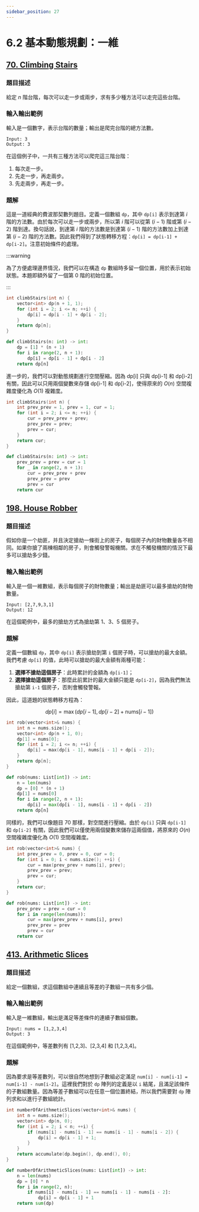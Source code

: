 ```yaml
---
sidebar_position: 27
---
```


# 6.2 基本動態規劃：一維

## [70. Climbing Stairs](https://leetcode.com/problems/climbing-stairs/)

### 題目描述

給定 $n$ 階台階，每次可以走一步或兩步，求有多少種方法可以走完這些台階。

### 輸入輸出範例

輸入是一個數字，表示台階的數量；輸出是爬完台階的總方法數。

```
Input: 3
Output: 3
```

在這個例子中，一共有三種方法可以爬完這三階台階：
1. 每次走一步。
2. 先走一步，再走兩步。
3. 先走兩步，再走一步。

### 題解

這是一道經典的費波那契數列題目。定義一個數組 `dp`，其中 `dp[i]` 表示到達第 $i$ 階的方法數。由於每次可以走一步或兩步，所以第 $i$ 階可以從第 $(i-1)$ 階或第 $(i-2)$ 階到達。換句話說，到達第 $i$ 階的方法數是到達第 $(i-1)$ 階的方法數加上到達第 $(i-2)$ 階的方法數。因此我們得到了狀態轉移方程：`dp[i] = dp[i-1] + dp[i-2]`。注意初始條件的處理。

:::warning

為了方便處理邊界情況，我們可以在構造 `dp` 數組時多留一個位置，用於表示初始狀態。本題即額外留了一個第 0 階的初始位置。


:::

<Tabs>
<TabItem value="cpp" label="C++">

```cpp
int climbStairs(int n) {
    vector<int> dp(n + 1, 1);
    for (int i = 2; i <= n; ++i) {
        dp[i] = dp[i - 1] + dp[i - 2];
    }
    return dp[n];
}
```

</TabItem>
<TabItem value="py" label="Python">

```py
def climbStairs(n: int) -> int:
    dp = [1] * (n + 1)
    for i in range(2, n + 1):
        dp[i] = dp[i - 1] + dp[i - 2]
    return dp[n]
```

</TabItem>

</Tabs>

進一步的，我們可以對動態規劃進行空間壓縮。因為 dp[i] 只與 dp[i-1] 和 dp[i-2] 有關，因此可以只用兩個變數來存儲 dp[i-1] 和 dp[i-2]，使得原來的 $O(n)$ 空間複雜度優化為 $O(1)$ 複雜度。

<Tabs>
<TabItem value="cpp" label="C++">

```cpp
int climbStairs(int n) {
    int prev_prev = 1, prev = 1, cur = 1;
    for (int i = 2; i <= n; ++i) {
        cur = prev_prev + prev;
        prev_prev = prev;
        prev = cur;
    }
    return cur;
}
```

</TabItem>
<TabItem value="py" label="Python">

```py
def climbStairs(n: int) -> int:
    prev_prev = prev = cur = 1
    for _ in range(2, n + 1):
        cur = prev_prev + prev
        prev_prev = prev
        prev = cur
    return cur
```

</TabItem>

</Tabs>


## [198. House Robber](https://leetcode.com/problems/house-robber/)

### 題目描述

假如你是一个劫匪，并且決定搶劫一條街上的房子，每個房子內的財物數量各不相同。如果你搶了兩棟相鄰的房子，則會觸發警報機關。求在不觸發機關的情況下最多可以搶劫多少錢。

### 輸入輸出範例

輸入是一個一維數組，表示每個房子的財物數量；輸出是劫匪可以最多搶劫的財物數量。

```
Input: [2,7,9,3,1]
Output: 12
```

在這個範例中，最多的搶劫方式為搶劫第 1、3、5 個房子。

### 題解

定義一個數組 `dp`，其中 `dp[i]` 表示搶劫到第 `i` 個房子時，可以搶劫的最大金額。我們考慮 `dp[i]` 的值，此時可以搶劫的最大金額有兩種可能：

1. **選擇不搶劫這個房子**：此時累計的金額為 `dp[i-1]`；
2. **選擇搶劫這個房子**：那麼此前累計的最大金額只能是 `dp[i-2]`，因為我們無法搶劫第 `i-1` 個房子，否則會觸發警報。

因此，這道題的狀態轉移方程為：

$$
dp[i] = \max(dp[i-1], dp[i-2] + \text{nums}[i-1])
$$

<Tabs>
<TabItem value="cpp" label="C++">

```cpp
int rob(vector<int>& nums) {
    int n = nums.size();
    vector<int> dp(n + 1, 0);
    dp[1] = nums[0];
    for (int i = 2; i <= n; ++i) {
        dp[i] = max(dp[i - 1], nums[i - 1] + dp[i - 2]);
    }
    return dp[n];
}
```

</TabItem>
<TabItem value="py" label="Python">

```py
def rob(nums: List[int]) -> int:
    n = len(nums)
    dp = [0] * (n + 1)
    dp[1] = nums[0]
    for i in range(2, n + 1):
        dp[i] = max(dp[i - 1], nums[i - 1] + dp[i - 2])
    return dp[n]
```

</TabItem>

</Tabs>

同樣的，我們可以像題目 70 那樣，對空間進行壓縮。由於 `dp[i]` 只與 `dp[i-1]` 和 `dp[i-2]` 有關，因此我們可以僅使用兩個變數來儲存這兩個值，將原來的 $O(n)$ 空間複雜度優化為 $O(1)$ 空間複雜度。

<Tabs>
<TabItem value="cpp" label="C++">

```cpp
int rob(vector<int>& nums) {
    int prev_prev = 0, prev = 0, cur = 0;
    for (int i = 0; i < nums.size(); ++i) {
        cur = max(prev_prev + nums[i], prev);
        prev_prev = prev;
        prev = cur;
    }
    return cur;
}
```

</TabItem>
<TabItem value="py" label="Python">

```py
def rob(nums: List[int]) -> int:
    prev_prev = prev = cur = 0
    for i in range(len(nums)):
        cur = max(prev_prev + nums[i], prev)
        prev_prev = prev
        prev = cur
    return cur
```

</TabItem>

</Tabs>

## [413. Arithmetic Slices](https://leetcode.com/problems/arithmetic-slices/)

### 題目描述

給定一個數組，求這個數組中連續且等差的子數組一共有多少個。

### 輸入輸出範例

輸入是一維數組，輸出是滿足等差條件的連續子數組個數。

```
Input: nums = [1,2,3,4]
Output: 3
```

在這個範例中，等差數列有 [1,2,3]、[2,3,4] 和 [1,2,3,4]。

### 題解

因為要求是等差數列，可以很自然地想到子數組必定滿足 `num[i] - num[i-1] = num[i-1] - num[i-2]`。這裡我們對於 `dp` 陣列的定義是以 `i` 結尾，且滿足該條件的子數組數量。因為等差子數組可以在任意一個位置終結，所以我們需要對 `dp` 陣列求和以進行子數組統計。

<Tabs>
<TabItem value="cpp" label="C++">

```cpp
int numberOfArithmeticSlices(vector<int>& nums) {
    int n = nums.size();
    vector<int> dp(n, 0);
    for (int i = 2; i < n; ++i) {
        if (nums[i] - nums[i - 1] == nums[i - 1] - nums[i - 2]) {
            dp[i] = dp[i - 1] + 1;
        }
    }
    return accumulate(dp.begin(), dp.end(), 0);
}
```

</TabItem>
<TabItem value="py" label="Python">

```py
def numberOfArithmeticSlices(nums: List[int]) -> int:
    n = len(nums)
    dp = [0] * n
    for i in range(2, n):
        if nums[i] - nums[i - 1] == nums[i - 1] - nums[i - 2]:
            dp[i] = dp[i - 1] + 1
    return sum(dp)
```

</TabItem>

</Tabs>
